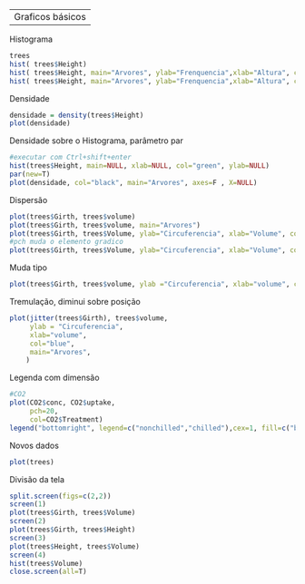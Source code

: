------
Graficos básicos
-----

Histograma

```{r}
trees
hist( trees$Height)
hist( trees$Height, main="Arvores", ylab="Frenquencia",xlab="Altura", col="blue")
hist( trees$Height, main="Arvores", ylab="Frenquencia",xlab="Altura", col="blue", density = 20, breaks= 20)

```
Densidade
```{r}
densidade = density(trees$Height)
plot(densidade)

```
Densidade sobre o Histograma, parâmetro par
```{r}
#executar com Ctrl+shift+enter
hist(trees$Height, main=NULL, xlab=NULL, col="green", ylab=NULL)
par(new=T)
plot(densidade, col="black", main="Arvores", axes=F , X=NULL)
```
Dispersão
```{r}
plot(trees$Girth, trees$volume)
plot(trees$Girth, trees$volume, main="Arvores")
plot(trees$Girth, trees$Volume, ylab="Circuferencia", xlab="Volume", col="blue", main="Arvores")
#pch muda o elemento gradico
plot(trees$Girth, trees$Volume, ylab="Circuferencia", xlab="Volume", col="blue", main="Arvores", pch=20)
```
Muda tipo
```{r}
plot(trees$Girth, trees$volume, ylab ="Circuferencia", xlab="volume", col="blue", main="Arvores", pch=20, type = "l")
```

Tremulação, diminui sobre posição
```{r}
plot(jitter(trees$Girth), trees$volume, 
     ylab = "Circuferencia", 
     xlab="volume", 
     col="blue", 
     main="Arvores",
    )
```
Legenda com dimensão
```{r}
#CO2
plot(CO2$conc, CO2$uptake,
     pch=20,
     col=CO2$Treatment)
legend("bottomright", legend=c("nonchilled","chilled"),cex=1, fill=c("black","red"))
```
Novos dados
```{r}
plot(trees)
```

Divisão da tela
```{r}
split.screen(figs=c(2,2))
screen(1)
plot(trees$Girth, trees$Volume)
screen(2)
plot(trees$Girth, trees$Height)
screen(3)
plot(trees$Height, trees$Volume)
screen(4)
hist(trees$Volume)
close.screen(all=T)
```

